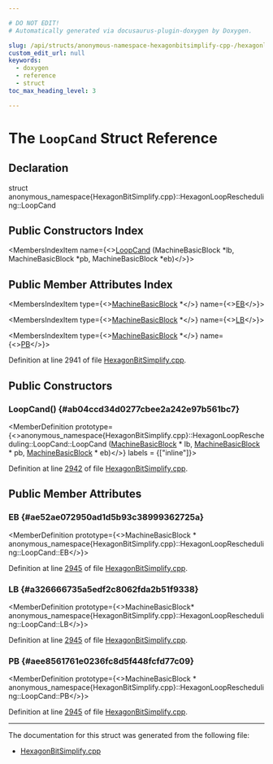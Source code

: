 ```yaml
---

# DO NOT EDIT!
# Automatically generated via docusaurus-plugin-doxygen by Doxygen.

slug: /api/structs/anonymous-namespace-hexagonbitsimplify-cpp-/hexagonlooprescheduling/loopcand
custom_edit_url: null
keywords:
  - doxygen
  - reference
  - struct
toc_max_heading_level: 3

---
```





# The `LoopCand` Struct Reference

<DoxygenPage pluginConfig={pluginConfig}>



## Declaration

<CodeBlock>struct anonymous_namespace{HexagonBitSimplify.cpp}::HexagonLoopRescheduling::LoopCand</CodeBlock>

## Public Constructors Index

<MembersIndex>

<MembersIndexItem
  name={<><a href="#ab04ccd34d0277cbee2a242e97b561bc7">LoopCand</a> (MachineBasicBlock &#42;lb, MachineBasicBlock &#42;pb, MachineBasicBlock &#42;eb)</>}>
</MembersIndexItem>

</MembersIndex>

## Public Member Attributes Index

<MembersIndex>

<MembersIndexItem
  type={<><a href="/docs/api/classes/llvm/machinebasicblock">MachineBasicBlock</a> &#42;</>}
  name={<><a href="#ae52ae072950ad1d5b93c38999362725a">EB</a></>}>
</MembersIndexItem>

<MembersIndexItem
  type={<><a href="/docs/api/classes/llvm/machinebasicblock">MachineBasicBlock</a> &#42;</>}
  name={<><a href="#a326666735a5edf2c8062fda2b51f9338">LB</a></>}>
</MembersIndexItem>

<MembersIndexItem
  type={<><a href="/docs/api/classes/llvm/machinebasicblock">MachineBasicBlock</a> &#42;</>}
  name={<><a href="#aee8561761e0236fc8d5f448fcfd77c09">PB</a></>}>
</MembersIndexItem>

</MembersIndex>


Definition at line 2941 of file <a href="/docs/api/files/lib/lib/target/lib/target/hexagon/hexagonbitsimplify-cpp">HexagonBitSimplify.cpp</a>.

<SectionDefinition>

## Public Constructors

### LoopCand() {#ab04ccd34d0277cbee2a242e97b561bc7}

<MemberDefinition
  prototype={<>anonymous&#95;namespace&#123;HexagonBitSimplify.cpp&#125;::HexagonLoopRescheduling::LoopCand::LoopCand (<a href="/docs/api/classes/llvm/machinebasicblock">MachineBasicBlock</a> &#42; lb, <a href="/docs/api/classes/llvm/machinebasicblock">MachineBasicBlock</a> &#42; pb, <a href="/docs/api/classes/llvm/machinebasicblock">MachineBasicBlock</a> &#42; eb)</>}
  labels = {["inline"]}>

Definition at line <a href="/docs/api/files/lib/lib/target/lib/target/hexagon/hexagonbitsimplify-cpp/#l02942">2942</a> of file <a href="/docs/api/files/lib/lib/target/lib/target/hexagon/hexagonbitsimplify-cpp">HexagonBitSimplify.cpp</a>.
</MemberDefinition>

</SectionDefinition>

<SectionDefinition>

## Public Member Attributes

### EB {#ae52ae072950ad1d5b93c38999362725a}

<MemberDefinition
  prototype={<>MachineBasicBlock &#42; anonymous&#95;namespace&#123;HexagonBitSimplify.cpp&#125;::HexagonLoopRescheduling::LoopCand::EB</>}>

Definition at line <a href="/docs/api/files/lib/lib/target/lib/target/hexagon/hexagonbitsimplify-cpp/#l02945">2945</a> of file <a href="/docs/api/files/lib/lib/target/lib/target/hexagon/hexagonbitsimplify-cpp">HexagonBitSimplify.cpp</a>.
</MemberDefinition>

### LB {#a326666735a5edf2c8062fda2b51f9338}

<MemberDefinition
  prototype={<>MachineBasicBlock&#42; anonymous&#95;namespace&#123;HexagonBitSimplify.cpp&#125;::HexagonLoopRescheduling::LoopCand::LB</>}>

Definition at line <a href="/docs/api/files/lib/lib/target/lib/target/hexagon/hexagonbitsimplify-cpp/#l02945">2945</a> of file <a href="/docs/api/files/lib/lib/target/lib/target/hexagon/hexagonbitsimplify-cpp">HexagonBitSimplify.cpp</a>.
</MemberDefinition>

### PB {#aee8561761e0236fc8d5f448fcfd77c09}

<MemberDefinition
  prototype={<>MachineBasicBlock &#42; anonymous&#95;namespace&#123;HexagonBitSimplify.cpp&#125;::HexagonLoopRescheduling::LoopCand::PB</>}>

Definition at line <a href="/docs/api/files/lib/lib/target/lib/target/hexagon/hexagonbitsimplify-cpp/#l02945">2945</a> of file <a href="/docs/api/files/lib/lib/target/lib/target/hexagon/hexagonbitsimplify-cpp">HexagonBitSimplify.cpp</a>.
</MemberDefinition>

</SectionDefinition>

<hr/>

The documentation for this struct was generated from the following file:

<ul>
<li><a href="/docs/api/files/lib/lib/target/lib/target/hexagon/hexagonbitsimplify-cpp">HexagonBitSimplify.cpp</a></li>
</ul>

</DoxygenPage>
